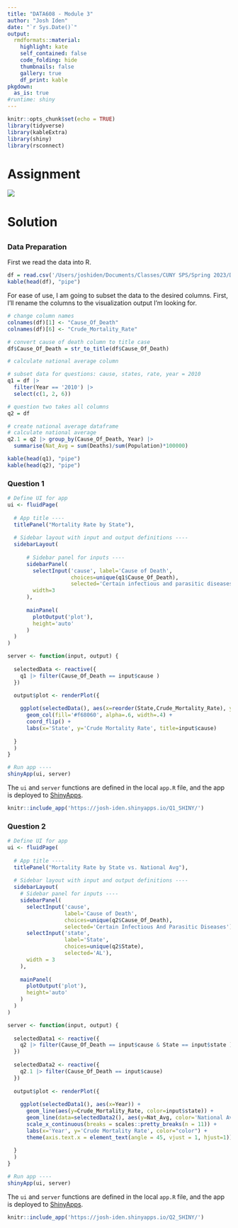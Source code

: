 ```yaml
---
title: "DATA608 - Module 3"
author: "Josh Iden"
date: "`r Sys.Date()`"
output:
  rmdformats::material:
    highlight: kate
    self_contained: false
    code_folding: hide
    thumbnails: false
    gallery: true
    df_print: kable
pkgdown:
  as_is: true 
#runtime: shiny
---
```


```r
knitr::opts_chunk$set(echo = TRUE)
library(tidyverse)
library(kableExtra)
library(shiny)
library(rsconnect)
```

# Assignment 


![](/Users/joshiden/Documents/Classes/CUNY%20SPS/Spring%202023/DATA608/DATA-608/HW/module3.png)

# Solution  

## {.tabset}   

### Data Preparation

First we read the data into R.

```r
df = read.csv('/Users/joshiden/Documents/Classes/CUNY SPS/Spring 2023/DATA608/DATA608/CUNY_DATA_608/module3/data/cleaned-cdc-mortality-1999-2010-2.csv')
kable(head(df), "pipe")
```

For ease of use, I am going to subset the data to the desired columns. First, I'll rename the columns to the visualization output I'm looking for.

```r
# change column names
colnames(df)[1] <- "Cause_Of_Death"
colnames(df)[6] <- "Crude_Mortality_Rate"

# convert cause of death column to title case 
df$Cause_Of_Death = str_to_title(df$Cause_Of_Death)

# calculate national average column

# subset data for questions: cause, states, rate, year = 2010
q1 = df |> 
  filter(Year == '2010') |>
  select(c(1, 2, 6))

# question two takes all columns
q2 = df

# create national average dataframe
# calculate national average
q2.1 = q2 |> group_by(Cause_Of_Death, Year) |>
  summarise(Nat_Avg = sum(Deaths)/sum(Population)*100000)

kable(head(q1), "pipe")
kable(head(q2), "pipe")
```

### Question 1 

```r
# Define UI for app 
ui <- fluidPage(
  
  # App title ---- 
  titlePanel("Mortality Rate by State"),
  
  # Sidebar layout with input and output definitions ---- 
  sidebarLayout(
    
      # Sidebar panel for inputs ---- 
      sidebarPanel(
        selectInput('cause', label='Cause of Death', 
                    choices=unique(q1$Cause_Of_Death),
                    selected='Certain infectious and parasitic diseases'),
        width=3
      ),
      
      mainPanel(
        plotOutput('plot'),
        height='auto'
      )
  )
)

server <- function(input, output) {
  
  selectedData <- reactive({
    q1 |> filter(Cause_Of_Death == input$cause )
  })

  output$plot <- renderPlot({
    
    ggplot(selectedData(), aes(x=reorder(State,Crude_Mortality_Rate), y=Crude_Mortality_Rate)) +
      geom_col(fill='#f68060', alpha=.6, width=.4) +
      coord_flip() +
      labs(x='State', y='Crude Mortality Rate', title=input$cause)
    
  }
  )
}

# Run app ----
shinyApp(ui, server)
```

The `ui` and `server` functions are defined in the local `app.R` file, and the app is deployed to [ShinyApps](https://josh-iden.shinyapps.io/Q1_SHINY/).

```r
knitr::include_app('https://josh-iden.shinyapps.io/Q1_SHINY/')
```

### Question 2

```r
# Define UI for app 
ui <- fluidPage(
  
  # App title ---- 
  titlePanel("Mortality Rate by State vs. National Avg"),
  
  # Sidebar layout with input and output definitions ---- 
  sidebarLayout(
    # Sidebar panel for inputs ---- 
    sidebarPanel(
      selectInput('cause', 
                  label='Cause of Death', 
                  choices=unique(q2$Cause_Of_Death),
                  selected='Certain Infectious And Parasitic Diseases'),
      selectInput('state',
                  label='State',
                  choices=unique(q2$State),
                  selected='AL'),
      width = 3
    ),
    
    mainPanel(
      plotOutput('plot'),
      height='auto'
    )
  )
)

server <- function(input, output) {
  
  selectedData1 <- reactive({
    q2 |> filter(Cause_Of_Death == input$cause & State == input$state )
  })
  
  selectedData2 <- reactive({
    q2.1 |> filter(Cause_Of_Death == input$cause)
  })
  
  output$plot <- renderPlot({
    
    ggplot(selectedData1(), aes(x=Year)) +
      geom_line(aes(y=Crude_Mortality_Rate, color=input$state)) +
      geom_line(data=selectedData2(), aes(y=Nat_Avg, color='National Avg')) +
      scale_x_continuous(breaks = scales::pretty_breaks(n = 11)) + 
      labs(x='Year', y='Crude Mortality Rate', color="color") +
      theme(axis.text.x = element_text(angle = 45, vjust = 1, hjust=1))
    
  }
  )
}

# Run app ----
shinyApp(ui, server)
```

The `ui` and `server` functions are defined in the local `app.R` file, and the app is deployed to [ShinyApps](https://josh-iden.shinyapps.io/Q2_SHINY/).

```r
knitr::include_app('https://josh-iden.shinyapps.io/Q2_SHINY/')
```

